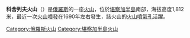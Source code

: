 {{Infobox mountain
| name = 科舍列夫火山
| photo = 
| photo_caption = 
| elevation_m = 1,812
| elevation_ref = 
| prominence = 
| location = {{RUS}}[[堪察加半島|堪察加半島]]
| range = 
| coordinates = {{coord|51.357|N|156.75|E|type:mountain}}
| map = Russia
| topo = 
| type = [[複式火山|複式火山]]
| age = 
| last_eruption = 1690年前后10年 
| first_ascent = 
| easiest_route = 
}}
'''科舍列夫火山'''（{{lang-ru|Кошелев}}）是[[俄羅斯|俄羅斯]]的一座[[火山|火山]]，位於[[堪察加半島|堪察加半島]]南部，海拔高度1,812米，最近一次[[火山噴發|火山噴發]]在1690年左右發生，該火山的[[火山噴氣孔|火山噴氣孔]]活躍。

[[Category:俄羅斯火山|Category:俄羅斯火山]]
[[Category:堪察加半島火山|Category:堪察加半島火山]]
{{Russia-geo-stub}}